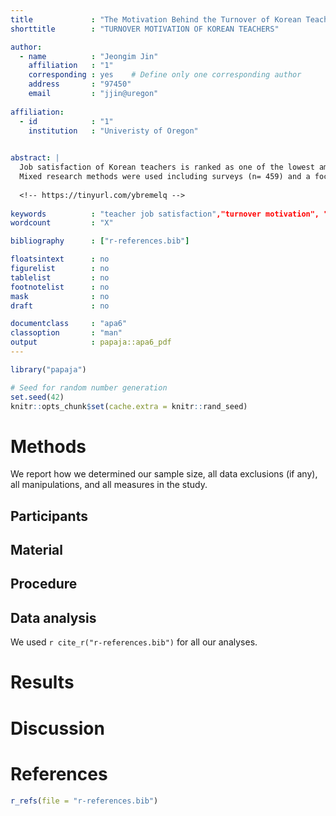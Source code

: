 ```yaml
---
title             : "The Motivation Behind the Turnover of Korean Teachers in Terms of Their Working Environments"
shorttitle        : "TURNOVER MOTIVATION OF KOREAN TEACHERS"

author: 
  - name          : "Jeongim Jin"
    affiliation   : "1"
    corresponding : yes    # Define only one corresponding author
    address       : "97450"
    email         : "jjin@uregon"
 
affiliation:
  - id            : "1"
    institution   : "Univeristy of Oregon"
 

abstract: |
  Job satisfaction of Korean teachers is ranked as one of the lowest among OECD countries. In addition, most research on teacher retention has focused on secondary teachers in Europe or the United States (Hong, 2010; Liu & Onwuegbuzie, 2012), this study was conducted in Seoul, South Korea by targeting public elementary school teachers. This study examined the job satisfaction of Korean elementary school teachers and its effects on their turnover motivation, particularly by looking at six variables: (1) administrative supports, (2) working conditions, (3) student disciplines, (4) decision-making participations, (5) salary and benefits and (6) collegial relationship.
  Mixed research methods were used including surveys (n= 459) and a focus group interview (n=4). By using a binary regression to look at the relationship between the six variables and turnover motivation, preliminary findings indicated that leadership and student disciplines significantly predict teachers’ turnover motivation. Specifically, if leadership and students disciplines’ scores increase, they are less likely to leave current job position (b1 = - 0.09, p< .05, b2 = - 0.07, p  < .05). These findings were supported by the interviewers stating that they are likely to demotivated when they work in hierarchical cultures, feel difficulty dealing with students, and parent requests beyond their duty and responsibilities. Given that leadership and students are more affected by school contexts than other factors examined, this result may imply that flexible organizational factors play a significant role for Korean elementary school teachers in deciding to turnover. 
  
  <!-- https://tinyurl.com/ybremelq -->
  
keywords          : "teacher job satisfaction","turnover motivation", "teacher mobility","working conditions"
wordcount         : "X"

bibliography      : ["r-references.bib"]

floatsintext      : no
figurelist        : no
tablelist         : no
footnotelist      : no
mask              : no
draft             : no

documentclass     : "apa6"
classoption       : "man"
output            : papaja::apa6_pdf
---
```


```r
library("papaja")
```

```r
# Seed for random number generation
set.seed(42)
knitr::opts_chunk$set(cache.extra = knitr::rand_seed)
```



# Methods
We report how we determined our sample size, all data exclusions (if any), all manipulations, and all measures in the study. <!-- 21-word solution (Simmons, Nelson & Simonsohn, 2012; retrieved from http://ssrn.com/abstract=2160588) -->

## Participants

## Material

## Procedure

## Data analysis
We used `r cite_r("r-references.bib")` for all our analyses.


# Results

# Discussion


\newpage

# References
```r
r_refs(file = "r-references.bib")
```

\begingroup
\setlength{\parindent}{-0.5in}
\setlength{\leftskip}{0.5in}

<div id = "refs"></div>
\endgroup
